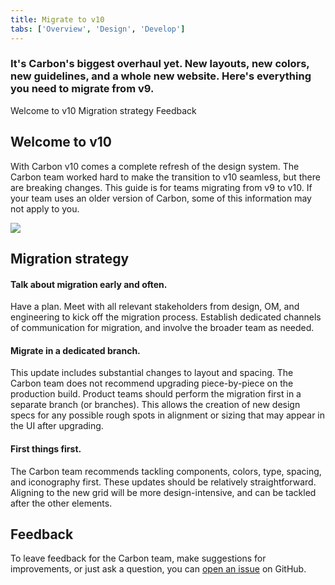 ```yaml
---
title: Migrate to v10
tabs: ['Overview', 'Design', 'Develop']
---
```


### It's Carbon's biggest overhaul yet. New layouts, new colors, new guidelines, and a whole new website. Here's everything you need to migrate from v9.

<AnchorLinks>

<AnchorLink>Welcome to v10</AnchorLink>
<AnchorLink>Migration strategy</AnchorLink>
<AnchorLink>Feedback</AnchorLink>

</AnchorLinks>

## Welcome to v10

With Carbon v10 comes a complete refresh of the design system. The Carbon team worked hard to make the transition to v10 seamless, but there are breaking changes. This guide is for teams migrating from v9 to v10. If your team uses an older version of Carbon, some of this information may not apply to you.

<Row>
<Column offsetLg="4" colLg="4" noGutterSm>
<ResourceCard
    title="Looking for v9?"
    href="https://v9.carbondesignsystem.com/"
    type="resource">

![](/images/sandbox-icon.png)

  </ResourceCard>
</Column>
</Row>

## Migration strategy

#### Talk about migration early and often.

Have a plan. Meet with all relevant stakeholders from design, OM, and engineering to kick off the migration process. Establish dedicated channels of communication for migration, and involve the broader team as needed.

#### Migrate in a dedicated branch.

This update includes substantial changes to layout and spacing. The Carbon team does not recommend upgrading piece-by-piece on the production build. Product teams should perform the migration first in a separate branch (or branches). This allows the creation of new design specs for any possible rough spots in alignment or sizing that may appear in the UI after upgrading.

#### First things first.

The Carbon team recommends tackling components, colors, type, spacing, and iconography first. These updates should be relatively straightforward. Aligning to the new grid will be more design-intensive, and can be tackled after the other elements.

## Feedback

To leave feedback for the Carbon team, make suggestions for improvements, or just ask a question, you can [open an issue](https://github.com/carbon-design-system/carbon/issues/new?template=feedback.md&labels=feedback&title=User+feedback+for+Migration+Overview+page) on GitHub.
